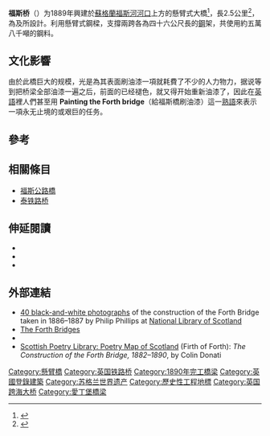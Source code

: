 {{coord|56.000421|N|3.388726|W|display=title}}
{{noteTA
|1=zh-cn:福斯;zh-tw:福斯;zh-hk:福夫;
}}
{{世界遗产概要表
|site_img = The Forth Bridge, South Queensferry.JPG
|site_img_capt = 福斯桥
|site_img_width = 250px
|zh_name = 福斯桥
|en_name = Forth Bridge
|fr_name = Le pont du Forth
|country = {{UK}}
| Region = 欧洲和北美地区
|criterion_c = i, iv
|rg_year = 2015
|ex_rg_year = 
|remarks =
|org_url = http://whc.unesco.org/en/list/1485
}}
'''福斯桥'''（{{lang-en|Forth Bridge}}）为1889年興建於[[蘇格蘭|蘇格蘭]][[福斯河|福斯河]][[福斯湾|河口]]上方的懸臂式大橋<ref name="bridgeName">{{cite web|title=The Forth Bridge|url=http://www.forth-bridges.co.uk/forth-bridge.html|website=forth-bridges.co.uk|publisher=Forth Bridges Forum|accessdate=26 March 2017|date=2015|quote=Opened in 1890, The Forth Bridge is recognised the world over as the most famous of cantilever designs.|archive-date=2017-08-06|archive-url=https://web.archive.org/web/20170806141802/http://www.forth-bridges.co.uk/forth-bridge.html|dead-url=no}}</ref>，長2.5公里<ref name=nr>{{cite web|title=Forth Bridge|url=https://www.networkrail.co.uk/who-we-are/our-history/iconic-infrastructure/the-history-of-the-forth-bridge-fife/|website=NetworkRail|publisher=Network Rail}}</ref>，為{{le|約翰·富勞爾|Sir John Fowler, 1st Baronet}}及{{le|班傑明·貝克 (工程師)|Benjamin Baker (engineer)|班傑明·貝克}}所設計。利用懸臂式鋼樑，支撐兩跨各為四十六公尺長的[[鋼|鋼]]架，共使用約五萬八千噸的鋼料。
{{wide image|Forth rail bridge head-on-panorama josh-von-staudach.jpg|1320px|<center>2007年福斯桥进行维修工作时的正面全景</center>}}

==文化影響==
由於此橋巨大的规模，光是為其表面刷油漆一項就耗費了不少的人力物力，据说等到把桥梁全部油漆一遍之后，前面的已经褪色，就又得开始重新油漆了，因此在[[英語|英語]]裡人們甚至用 '''Painting the Forth bridge'''（給福斯橋刷油漆）這一[[熟語|熟語]]來表示一項永无止境的或艰巨的任务。

==參考==
{{reflist}}

==相關條目==
*[[福斯公路橋|福斯公路橋]]
*[[泰铁路桥|泰铁路桥]]

==伸延閱讀==
* {{cite magazine |first=Peter |last=Kelly |title=A mountain of scrap for Serpell? |magazine=[[RAIL_(magazine)|Rail Enthusiast]] |publisher=EMAP National Publications |date=April 1983 |pp=34–39 |oclc=49957965}}
* {{cite book |last=MacKay |first=Sheila |title=The Forth Bridge: A Picture History |url=https://books.google.com/books?id=sdsVkgAACAAJ |year=2011 |publisher=Birlinn |isbn=978-1-84158-935-0 |access-date=2020-11-25 |archive-date=2016-08-22 |archive-url=https://web.archive.org/web/20160822150426/https://books.google.com/books?id=sdsVkgAACAAJ |dead-url=no }}
* {{cite book | chapterurl=http://www.railwaywondersoftheworld.com/forth-bridge.html | chapter=The Forth Bridge | title=Railway Wonders of the World | year=1935 | pages=432–441 | url=http://www.railwaywondersoftheworld.com/ | editor=Winchester, Clarence | access-date=2020-11-25 | archive-date=2021-03-09 | archive-url=https://web.archive.org/web/20210309172431/https://www.railwaywondersoftheworld.com/ | dead-url=no }}

==外部連結==
{{Commons category}}
* [http://digital.nls.uk/74570306 40 black-and-white photographs] of the construction of the Forth Bridge taken in 1886–1887 by Philip Phillips at [[National_Library_of_Scotland|National Library of Scotland]]
* [https://www.theforthbridges.org/ The Forth Bridges]
* {{Structurae|id=20000024|title=Forth Rail Bridge}}
* [http://www.scottishpoetrylibrary.org.uk/poetry/poems/construction-forth-railway-bridge-1882-1890 Scottish Poetry Library: Poetry Map of Scotland]{{Wayback|url=http://www.scottishpoetrylibrary.org.uk/poetry/poems/construction-forth-railway-bridge-1882-1890 |date=20181108161323 }} (Firth of Forth): ''The Construction of the Forth Bridge, 1882–1890'', by Colin Donati

{{英國世界遺產}}
{{authority control}}

[[Category:懸臂橋|Category:懸臂橋]]
[[Category:英国铁路桥|Category:英国铁路桥]]
[[Category:1890年完工橋梁|Category:1890年完工橋梁]]
[[Category:英國登錄建築|Category:英國登錄建築]]
[[Category:苏格兰世界遗产|Category:苏格兰世界遗产]]
[[Category:歷史性工程地標|Category:歷史性工程地標]]
[[Category:英国跨海大桥|Category:英国跨海大桥]]
[[Category:愛丁堡橋梁|Category:愛丁堡橋梁]]